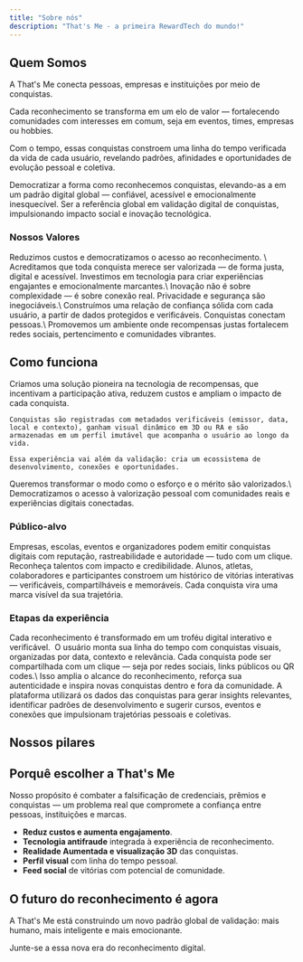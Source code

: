 ```yaml
---
title: "Sobre nós"
description: "That's Me - a primeira RewardTech do mundo!"
---
```


## Quem Somos

A That's Me conecta pessoas, empresas e instituições por meio de conquistas.

Cada reconhecimento se transforma em um elo de valor — fortalecendo comunidades com interesses em comum, seja em eventos, times, empresas ou hobbies.

Com o tempo, essas conquistas constroem uma linha do tempo verificada da vida de cada usuário, revelando padrões, afinidades e oportunidades de evolução pessoal e coletiva.

<CardGroup cols={2}>
  <Card title="🎯 Missão">
    Democratizar a forma como reconhecemos conquistas, elevando-as a em um padrão digital global — confiável, acessível e emocionalmente inesquecível.
  </Card>
  <Card title="🚀 Visão">
    Ser a referência global em validação digital de conquistas, impulsionando impacto social e inovação tecnológica.
  </Card>
</CardGroup>

### Nossos Valores

<AccordionGroup>
  <Accordion title="⭐️ Reconhecimento que gera valor">
    Reduzimos custos e democratizamos o acesso ao reconhecimento. \
    Acreditamos que toda conquista merece ser valorizada — de forma justa, digital e acessível.
  </Accordion>
  <Accordion title="💻 Tecnologia com propósito">
    Investimos em tecnologia para criar experiências engajantes e emocionalmente marcantes.\
    Inovação não é sobre complexidade — é sobre conexão real.
  </Accordion>
  <Accordion title="🔒 Transparência como base">
    Privacidade e segurança são inegociáveis.\
    Construímos uma relação de confiança sólida com cada usuário, a partir de dados protegidos e verificáveis.
  </Accordion>
  <Accordion title="🤝 Comunidade como força">
    Conquistas conectam pessoas.\
    Promovemos um ambiente onde recompensas justas fortalecem redes sociais, pertencimento e comunidades vibrantes.
  </Accordion>
</AccordionGroup>

## Como funciona

<Tabs>
  <Tab title="O que fazemos">
    Criamos uma solução pioneira na tecnologia de recompensas, que incentivam a participação ativa, reduzem custos e ampliam o impacto de cada conquista.

    Conquistas são registradas com metadados verificáveis (emissor, data, local e contexto), ganham visual dinâmico em 3D ou RA e são armazenadas em um perfil imutável que acompanha o usuário ao longo da vida.

    Essa experiência vai além da validação: cria um ecossistema de desenvolvimento, conexões e oportunidades.
  </Tab>
  <Tab title="Porquê fazemos">
    Queremos transformar o modo como o esforço e o mérito são valorizados.\
    Democratizamos o acesso à valorização pessoal com comunidades reais e experiências digitais conectadas.
  </Tab>
</Tabs>

### Público-alvo

<CardGroup cols={1}>
  <Card title="🏢 Para emissores">
    Empresas, escolas, eventos e organizadores podem emitir conquistas digitais com reputação, rastreabilidade e autoridade — tudo com um clique.
    Reconheça talentos com impacto e credibilidade.
  </Card>
  <Card title="👤 Para reconhecidos">
    Alunos, atletas, colaboradores e participantes constroem um histórico de vitórias interativas — verificáveis, compartilháveis e memoráveis.
    Cada conquista vira uma marca visível da sua trajetória.
  </Card>
</CardGroup>

### Etapas da experiência

<Steps>
  <Step title="Registro da conquista">
    Cada reconhecimento é transformado em um troféu digital interativo e verificável.
  </Step>
  <Step title="Construção do perfil">
     O usuário monta sua linha do tempo com conquistas visuais, organizadas por data, contexto e relevância.
  </Step>
  <Step title="Compartilhamento e inspiração">
    Cada conquista pode ser compartilhada com um clique — seja por redes sociais, links públicos ou QR codes.\
    Isso amplia o alcance do reconhecimento, reforça sua autenticidade e inspira novas conquistas dentro e fora da comunidade.
  </Step>
  <Step title="Insights e Conexões (Em breve)">
    A plataforma utilizará os dados das conquistas para gerar insights relevantes, identificar padrões de desenvolvimento e sugerir cursos, eventos e conexões que impulsionam trajetórias pessoais e coletivas.
  </Step>
</Steps>

## Nossos pilares

<CardGroup cols={1}>
  <Card title="Criamos uma nova categoria de tecnologia de recompensas, que une validação, impacto emocional e dados acionáveis." img="images/Group59.png">
    
  </Card>
  <Card title="Cada conquista representa uma história real que merece ser registrada, celebrada e compartilhada." img="Group35173.png">
    
  </Card>
  <Card title="Reconhecimentos conectam pessoas e criam comunidades em torno de causas, interesses e vitórias." img="Group35172.png">
    
  </Card>
</CardGroup>

## Porquê escolher a That's Me

Nosso propósito é combater a falsificação de credenciais, prêmios e conquistas — um problema real que compromete a confiança entre pessoas, instituições e marcas.

- **Reduz custos e aumenta engajamento**.
- **Tecnologia antifraude** integrada à experiência de reconhecimento.
- **Realidade Aumentada e visualização 3D** das conquistas.
- **Perfil visual** com linha do tempo pessoal.
- **Feed social** de vitórias com potencial de comunidade.

## O futuro do reconhecimento é agora

A That's Me está construindo um novo padrão global de validação: mais humano, mais inteligente e mais emocionante.

Junte-se a essa nova era do reconhecimento digital.